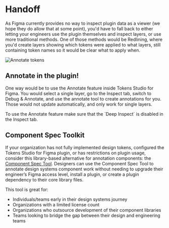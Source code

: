 # Handoff

As Figma currently provides no way to inspect plugin data as a viewer (we hope they do allow that at some point), you'd have to fall back to either letting your engineers use the plugin themselves and inspect layers, or use more traditional methods. One of those methods would be Redlining, where you'd create layers showing which tokens were applied to what layers, still containing token names so it would be clear what to apply when.

<img src="/annotate-1.gif" alt="Annotate tokens" />

## Annotate in the plugin!
One way would be to use the Annotate feature inside Tokens Studio for Figma. You would select a single layer, go to the Inspect tab, switch to Debug & Annotate, and use the annotate tool to create annotations for you. Those would not update automatically, and only work for single layers.


<Callout emoji="💡">
  To use the Annotate feature make sure that the `Deep Inspect` is disabled in the Inspect tab.
</Callout>

## Component Spec Toolkit
If your organization has not fully implemented design tokens, configured the Tokens Studio for Figma plugin, or has restrictions on plugin usage, consider this library-based alternative for annotation components: the [Component Spec Tool](https://bit.ly/3HYxszW). Designers can use the Component Spec Tool to annotate design systems component work without needing to upgrade their engineer’s Figma access level, install a plugin, or create a plugin dependency to their core library files. 

This tool is great for:
- Individuals/teams early in their design systems journey
- Organizations with a limited license count
- Organizations who outsource development of their component libraries
- Teams looking to bridge the gap between their design and engineering teams
